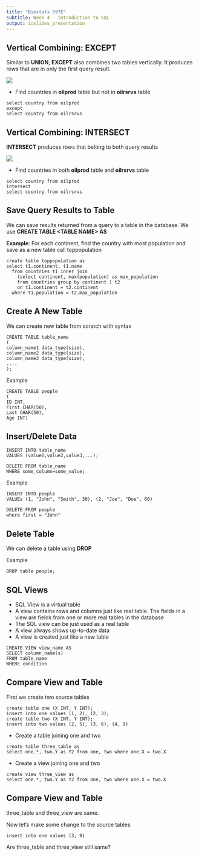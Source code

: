 ```yaml
---
title: "Biostats 597E"
subtitle: Week 4 - Introduction to SQL
output: ioslides_presentation
---
```


## Vertical Combining: EXCEPT

Similar to **UNION**, **EXCEPT** also combines two tables vertically. It produces rows that are in only the first query result.

![](fig/except.png)

- Find countries in **oilprod** table but not in **oilrsrvs** table
```
select country from oilprod
except
select country from oilrsrvs
```

## Vertical Combining: INTERSECT

**INTERSECT** produces rows that belong to both query results

![](fig/intersect.png)

- Find countries in both **oilprod** table and **oilrsrvs** table

```
select country from oilprod
intersect
select country from oilrsrvs
```

## Save Query Results to Table

We can save results returned from a query to a table in the database. We use **CREATE TABLE \<TABLE NAME\> AS**

**Example**: For each continent, find the country with most population and save as a new table call toppopulation

```
create table toppopulation as
select t1.continent, t1.name
  from countries t1 inner join
    (select continent, max(population) as max_population 
    from countries group by continent ) t2
    on t1.continent = t2.continent
  where t1.population = t2.max_population

```

## Create A New Table

We can create new table from scratch with syntax
```
CREATE TABLE table_name
(
column_name1 data_type(size),
column_name2 data_type(size),
column_name3 data_type(size),
....
);
```

Example
```
CREATE TABLE people
(
ID INT,
First CHAR(50),
Last CHAR(50),
Age INT)
```

## Insert/Delete Data
```
INSERT INTO table_name
VALUES (value1,value2,value3,...);
```
```
DELETE FROM table_name
WHERE some_column=some_value;
```

Example
```
INSERT INTO people
VALUEs (1, "John", "Smith", 30), (2, "Joe", "Doe", 60)
```

```
DELETE FROM people
where first = "John"
```

## Delete Table

We can delete a table using **DROP**

Example

```
DROP table people;
```

## SQL Views

- SQL View is a virtual table
- A view contains rows and columns just like real table. The fields in a view are fields from one or more real tables in the database
- The SQL view can be just used as a real table
- A view always shows up-to-date data
- A view is created just like a new table

```
CREATE VIEW view_name AS
SELECT column_name(s)
FROM table_name
WHERE condition
```

## Compare View and Table

First we create two source tables

```
create table one (X INT, Y INT);
insert into one values (1, 2), (2, 3);
create table two (X INT, Y INT);
insert into two values (2, 5), (3, 6), (4, 9)
```

- Create a table joining one and two
```
create table three_table as
select one.*, two.Y as Y2 from one, two where one.X = two.X
```

- Create a view joining one and two
```
create view three_view as
select one.*, two.Y as Y2 from one, two where one.X = two.X
```

## Compare View and Table

three_table and three_view are same.

Now let's make some change to the source tables

```
insert into one values (3, 9)
```

Are three_table and three_view still same?

